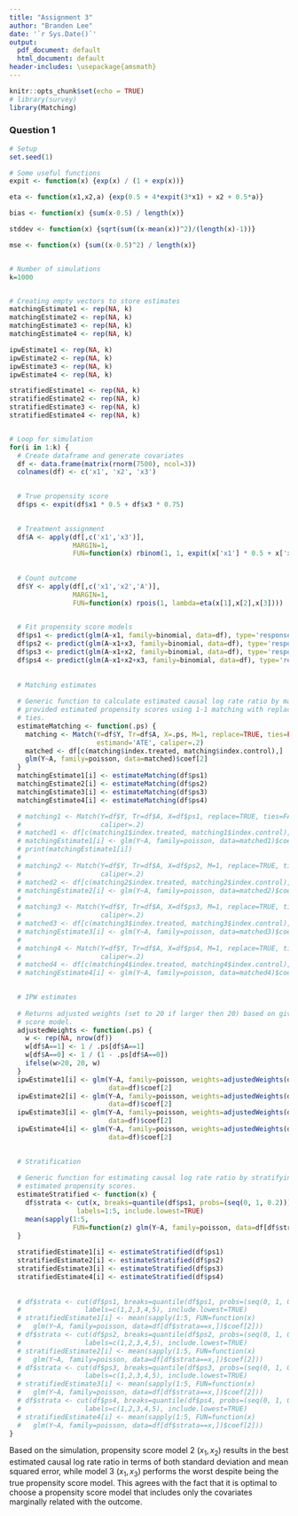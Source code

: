 ```yaml
---
title: "Assignment 3"
author: "Branden Lee"
date: '`r Sys.Date()`'
output:
  pdf_document: default
  html_document: default
header-includes: \usepackage{amsmath}
---
```


```r
knitr::opts_chunk$set(echo = TRUE)
# library(survey)
library(Matching)
```

### Question 1

```r
# Setup
set.seed(1)

# Some useful functions
expit <- function(x) {exp(x) / (1 + exp(x))}

eta <- function(x1,x2,a) {exp(0.5 + 4*expit(3*x1) + x2 + 0.5*a)}

bias <- function(x) {sum(x-0.5) / length(x)}

stddev <- function(x) {sqrt(sum((x-mean(x))^2)/(length(x)-1))}

mse <- function(x) {sum((x-0.5)^2) / length(x)}


# Number of simulations
k=1000


# Creating empty vectors to store estimates
matchingEstimate1 <- rep(NA, k)
matchingEstimate2 <- rep(NA, k)
matchingEstimate3 <- rep(NA, k)
matchingEstimate4 <- rep(NA, k)

ipwEstimate1 <- rep(NA, k)
ipwEstimate2 <- rep(NA, k)
ipwEstimate3 <- rep(NA, k)
ipwEstimate4 <- rep(NA, k)

stratifiedEstimate1 <- rep(NA, k)
stratifiedEstimate2 <- rep(NA, k)
stratifiedEstimate3 <- rep(NA, k)
stratifiedEstimate4 <- rep(NA, k)


# Loop for simulation
for(i in 1:k) {
  # Create dataframe and generate covariates
  df <- data.frame(matrix(rnorm(7500), ncol=3))
  colnames(df) <- c('x1', 'x2', 'x3')

  
  # True propensity score
  df$ps <- expit(df$x1 * 0.5 + df$x3 * 0.75)

  
  # Treatment assignment
  df$A <- apply(df[,c('x1','x3')],
                MARGIN=1,
                FUN=function(x) rbinom(1, 1, expit(x['x1'] * 0.5 + x['x3'] * 0.75)))
  
  
  # Count outcome
  df$Y <- apply(df[,c('x1','x2','A')],
                MARGIN=1,
                FUN=function(x) rpois(1, lambda=eta(x[1],x[2],x[3])))

  
  # Fit propensity score models
  df$ps1 <- predict(glm(A~x1, family=binomial, data=df), type='response')
  df$ps2 <- predict(glm(A~x1+x3, family=binomial, data=df), type='response')
  df$ps3 <- predict(glm(A~x1+x2, family=binomial, data=df), type='response')
  df$ps4 <- predict(glm(A~x1+x2+x3, family=binomial, data=df), type='response')
  
  
  # Matching estimates
  
  # Generic function to calculate estimated causal log rate ratio by matching the
  # provided estimated propensity scores using 1-1 matching with replacement and no
  # ties.
  estimateMatching <- function(.ps) {
    matching <- Match(Y=df$Y, Tr=df$A, X=.ps, M=1, replace=TRUE, ties=FALSE, 
                      estimand='ATE', caliper=.2)
    matched <- df[c(matching$index.treated, matching$index.control),]
    glm(Y~A, family=poisson, data=matched)$coef[2]
  }
  matchingEstimate1[i] <- estimateMatching(df$ps1)
  matchingEstimate2[i] <- estimateMatching(df$ps2)
  matchingEstimate3[i] <- estimateMatching(df$ps3)
  matchingEstimate4[i] <- estimateMatching(df$ps4)

  # matching1 <- Match(Y=df$Y, Tr=df$A, X=df$ps1, replace=TRUE, ties=FALSE, estimand='ATE',
  #                    caliper=.2)
  # matched1 <- df[c(matching1$index.treated, matching1$index.control),]
  # matchingEstimate1[i] <- glm(Y~A, family=poisson, data=matched1)$coef[2]
  # print(matchingEstimate1[i])
  # 
  # matching2 <- Match(Y=df$Y, Tr=df$A, X=df$ps2, M=1, replace=TRUE, ties=FALSE, estimand='ATE',
  #                    caliper=.2)
  # matched2 <- df[c(matching2$index.treated, matching2$index.control),]
  # matchingEstimate2[i] <- glm(Y~A, family=poisson, data=matched2)$coef[2]
  # 
  # matching3 <- Match(Y=df$Y, Tr=df$A, X=df$ps3, M=1, replace=TRUE, ties=FALSE, estimand='ATE',
  #                    caliper=.2)
  # matched3 <- df[c(matching3$index.treated, matching3$index.control),]
  # matchingEstimate3[i] <- glm(Y~A, family=poisson, data=matched3)$coef[2]
  # 
  # matching4 <- Match(Y=df$Y, Tr=df$A, X=df$ps4, M=1, replace=TRUE, ties=FALSE, estimand='ATE',
  #                    caliper=.2)
  # matched4 <- df[c(matching4$index.treated, matching4$index.control),]
  # matchingEstimate4[i] <- glm(Y~A, family=poisson, data=matched4)$coef[2]

  
  # IPW estimates
  
  # Returns adjusted weights (set to 20 if larger then 20) based on given propensity 
  # score model.
  adjustedWeights <- function(.ps) {
    w <- rep(NA, nrow(df))
    w[df$A==1] <- 1 / .ps[df$A==1]
    w[df$A==0] <- 1 / (1 - .ps[df$A==0])
    ifelse(w>20, 20, w)
  }
  ipwEstimate1[i] <- glm(Y~A, family=poisson, weights=adjustedWeights(df$ps1), 
                         data=df)$coef[2]
  ipwEstimate2[i] <- glm(Y~A, family=poisson, weights=adjustedWeights(df$ps2), 
                         data=df)$coef[2]
  ipwEstimate3[i] <- glm(Y~A, family=poisson, weights=adjustedWeights(df$ps3), 
                         data=df)$coef[2]
  ipwEstimate4[i] <- glm(Y~A, family=poisson, weights=adjustedWeights(df$ps4), 
                         data=df)$coef[2]

  
  # Stratification
  
  # Generic function for estimating causal log rate ratio by stratifying on provided
  # estimated propensity scores.
  estimateStratified <- function(x) {
    df$strata <- cut(x, breaks=quantile(df$ps1, probs=(seq(0, 1, 0.2))),
                 labels=1:5, include.lowest=TRUE)
    mean(sapply(1:5, 
                FUN=function(z) glm(Y~A, family=poisson, data=df[df$strata==z,])$coef[2]))
  }
  
  stratifiedEstimate1[i] <- estimateStratified(df$ps1)
  stratifiedEstimate2[i] <- estimateStratified(df$ps2)
  stratifiedEstimate3[i] <- estimateStratified(df$ps3)
  stratifiedEstimate4[i] <- estimateStratified(df$ps4)
    
  
  # df$strata <- cut(df$ps1, breaks=quantile(df$ps1, probs=(seq(0, 1, 0.2))),
  #                labels=c(1,2,3,4,5), include.lowest=TRUE)
  # stratifiedEstimate1[i] <- mean(sapply(1:5, FUN=function(x)
  #   glm(Y~A, family=poisson, data=df[df$strata==x,])$coef[2]))
  # df$strata <- cut(df$ps2, breaks=quantile(df$ps2, probs=(seq(0, 1, 0.2))),
  #                labels=c(1,2,3,4,5), include.lowest=TRUE)
  # stratifiedEstimate2[i] <- mean(sapply(1:5, FUN=function(x)
  #   glm(Y~A, family=poisson, data=df[df$strata==x,])$coef[2]))
  # df$strata <- cut(df$ps3, breaks=quantile(df$ps3, probs=(seq(0, 1, 0.2))),
  #                labels=c(1,2,3,4,5), include.lowest=TRUE)
  # stratifiedEstimate3[i] <- mean(sapply(1:5, FUN=function(x)
  #   glm(Y~A, family=poisson, data=df[df$strata==x,])$coef[2]))
  # df$strata <- cut(df$ps4, breaks=quantile(df$ps4, probs=(seq(0, 1, 0.2))),
  #                labels=c(1,2,3,4,5), include.lowest=TRUE)
  # stratifiedEstimate4[i] <- mean(sapply(1:5, FUN=function(x)
  #   glm(Y~A, family=poisson, data=df[df$strata==x,])$coef[2]))
}

```

\begin{center}
\captionof{table}{1-1 Matching with Replacement}
\begin{tabular}{|l|c|c|c|}
\hline
& Bias & Standard Deviation & Mean Squared Error\\
\hline
$PS_1$ & `r bias(matchingEstimate1)` & `r stddev(matchingEstimate1)` & `r mse(matchingEstimate1)`\\
$PS_2$ & `r bias(matchingEstimate2)` & `r stddev(matchingEstimate2)` & `r mse(matchingEstimate2)`\\
$PS_3$ & `r bias(matchingEstimate3)` & `r stddev(matchingEstimate3)` & `r mse(matchingEstimate3)`\\
$PS_4$ & `r bias(matchingEstimate4)` & `r stddev(matchingEstimate4)` & `r mse(matchingEstimate4)`\\
\hline
\end{tabular}
\end{center}

\begin{center}
\captionof{table}{IPW}
\begin{tabular}{|l|c|c|c|}
\hline
& Bias & Standard Deviation & Mean Squared Error\\
\hline
$PS_1$ & `r bias(ipwEstimate1)` & `r stddev(ipwEstimate1)` & `r mse(ipwEstimate1)`\\
$PS_2$ & `r bias(ipwEstimate2)` & `r stddev(ipwEstimate2)` & `r mse(ipwEstimate2)`\\
$PS_3$ & `r bias(ipwEstimate3)` & `r stddev(ipwEstimate3)` & `r mse(ipwEstimate3)`\\
$PS_4$ & `r bias(ipwEstimate4)` & `r stddev(ipwEstimate4)` & `r mse(ipwEstimate4)`\\
\hline
\end{tabular}
\end{center}

\begin{center}
\captionof{table}{Stratification into quintiles}
\begin{tabular}{|l|c|c|c|}
\hline
& Bias & Standard Deviation & Mean Squared Error\\
\hline
$PS_1$ & `r bias(stratifiedEstimate1)` & `r stddev(stratifiedEstimate1)` & `r mse(stratifiedEstimate1)`\\
$PS_2$ & `r bias(stratifiedEstimate2)` & `r stddev(stratifiedEstimate2)` & `r mse(stratifiedEstimate2)`\\
$PS_3$ & `r bias(stratifiedEstimate3)` & `r stddev(stratifiedEstimate3)` & `r mse(stratifiedEstimate3)`\\
$PS_4$ & `r bias(stratifiedEstimate4)` & `r stddev(stratifiedEstimate4)` & `r mse(stratifiedEstimate4)`\\
\hline
\end{tabular}
\end{center}


Based on the simulation, propensity score model 2 ($x_1, x_2$) results in the best estimated causal log rate ratio in terms of both standard deviation and mean squared error, while model 3 ($x_1, x_3$) performs the worst despite being the true propensity score model. This agrees with the fact that it is optimal to choose a propensity score model that includes only the covariates marginally related with the outcome.